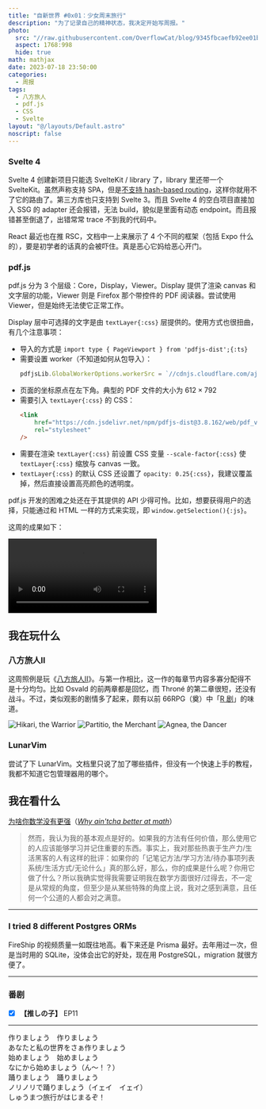 ```yaml
---
title: "自新世界 #0x01：少女周末旅行"
description: "为了记录自己的精神状态，我决定开始写周报。"
photo:
  src: "//raw.githubusercontent.com/OverflowCat/blog/9345fbcaefb92ee01b124c62fcf3e7d5c8477297/public/weekly/0x01/css-3.png"
  aspect: 1768:998
  hide: true
math: mathjax
date: 2023-07-18 23:50:00
categories:
  - 周报
tags:
  - 八方旅人
  - pdf.js
  - CSS
  - Svelte
layout: "@/layouts/Default.astro"
noscript: false
---
```



<script src="/scripts/jxl/jxl.min.js" />

为了记录自己的精神状态，我决定开始写周报。说是周报，但不保证每周都会写，也不保证内容的跨度刚好是一周。名称来源于交响曲 <i lang="cs">Z nového světa</i>。

## 我在写什么

这周 Wakatime 时长 40 小时，时间都花在了重构博客和折腾 pdf.js 上。

重构博客用了 Astro，之后会写一篇文章锐评一下。

### CSS 如何裁剪一个元素

![想要实现的效果](./css-1.png)

在 CSS 中，如果我们想要使一个元素只显示一部分，可以通过设置 parent 元素 `.parent {position: relative;}{:css}`、child 元素 `.child {position: absolute;}{:css}` 来实现。（tribute to @<Pn>魔法小猫</Pn>）

![原理](./css-2.png)

不过是次的情况有些棘手：child 是两个元素，其中一个元素 A 在另一个元素 B 之上，设置了 `z-index{:css}`。这导致即使 parent 设置更高的 `z-index{:css}`，也无法覆盖掉 child 的 A。

![错误的效果](./css-3.png)

正确的做法是，不要设置 A 元素的 `z-index{:css}`，而是加一层 wrapper，并且将 A 和 B 都采用 absolute 定位来实现层级的效果。这样就不会出现上述的问题了。

![正确的效果](./css-4.png)

<p class="codepen" data-height="300" data-default-tab="html,result" data-slug-hash="xxQYEaW" data-user="overflowcat" style="height: 300px; box-sizing: border-box; display: flex; align-items: center; justify-content: center; border: 2px solid; margin: 1em 0; padding: 1em;">
  <span>See the Pen <a href="https://codepen.io/overflowcat/pen/xxQYEaW">
  Crop-component</a> by Overflow Cat (<a href="https://codepen.io/overflowcat">@overflowcat</a>)
  on <a href="https://codepen.io">CodePen</a>.</span>
</p>
<script async src="https://cpwebassets.codepen.io/assets/embed/ei.js"></script>

### Svelte 4

Svelte 4 创建新项目只能选 SvelteKit / library 了，library 里还带一个 SvelteKit。虽然声称支持 SPA，但是[不支持 hash-based routing](https://github.com/sveltejs/kit/issues/7443)，这样你就用不了它的路由了。第三方库也只支持到 Svelte 3。而且 Svelte 4 的空白项目直接加入 SSG 的 adapter 还会报错，无法 build，貌似是里面有动态 endpoint。而且报错甚至倒退了，出错常常 trace 不到我的代码中。

React 最近也在推 RSC，文档中一上来展示了 4 个不同的框架（包括 Expo 什么的），要是初学者的话真的会被吓住。真是恶心它妈给恶心开门。

### pdf.js

pdf.js 分为 3 个层级：Core，Display，Viewer。Display 提供了渲染 canvas 和文字层的功能，Viewer 则是 Firefox 那个带控件的 PDF 阅读器。尝试使用 Viewer，但是始终无法使它正常工作。

Display 层中可选择的文字是由 `textLayer{:css}` 层提供的。使用方式也很扭曲，有几个注意事项：

- 导入的方式是 `import type { PageViewport } from 'pdfjs-dist';{:ts}`
- 需要设置 worker（不知道如何从包导入）：
  ```js
  pdfjsLib.GlobalWorkerOptions.workerSrc = `//cdnjs.cloudflare.com/ajax/libs/pdf.js/${pdfjsLib.version}/pdf.worker.js`;
  ```
- 页面的坐标原点在左下角。典型的 PDF 文件的大小为 $612 \times 792$
- 需要引入 `textLayer{:css}` 的 CSS：
  ```html
  <link
      href="https://cdn.jsdelivr.net/npm/pdfjs-dist@3.8.162/web/pdf_viewer.min.css"
      rel="stylesheet"
  />
  ```
- 需要在渲染 `textLayer{:css}` 前设置 CSS 变量 `--scale-factor{:css}` 使 `textLayer{:css}` 缩放与 canvas 一致。
- `textLayer{:css}` 的默认 CSS 还设置了 `opacity: 0.25{:css}`，我建议覆盖掉，然后直接设置高亮颜色的透明度。

pdf.js 开发的困难之处还在于其提供的 API 少得可怜。比如，想要获得用户的选择，只能通过和 HTML 一样的方式来实现，即 `window.getSelection(){:js}`。

这周的成果如下：

<video src="https://raw.githubusercontent.com/OverflowCat/blog/test_a/imgs/weekly/0x01/Pdfdemo.mp4" autoplay controls></video>

## 我在玩什么

### 八方旅人Ⅱ

这周照例是玩《[八方旅人Ⅱ](https://zh.wikipedia.org/wiki/歧路旅人II)》。与第一作相比，这一作的每章节内容多寡分配得不是十分均匀。比如 Osvald 的前两章都是回忆，而 Throné 的第二章很短，还没有战斗。不过，类似观影的剧情多了起来，颇有以前 66RPG（奠）中「[R 剧](https://cowlevel.net/question/1873716)」的味道。

![Hikari, the Warrior](https://raw.githubusercontent.com/OverflowCat/blog/test_a/imgs/weekly/0x01/20230709071619_1.jxl)
![Partitio, the Merchant](https://raw.githubusercontent.com/OverflowCat/blog/test_a/imgs/weekly/0x01/20230712053314_1.jxl)
![Agnea, the Dancer](https://raw.githubusercontent.com/OverflowCat/blog/test_a/imgs/weekly/0x01/20230715134007_1.jxl)

### LunarVim

尝试了下 LunarVim。文档里只说了加了哪些插件，但没有一个快速上手的教程，我都不知道它包管理器用的哪个。

## 我在看什么

[为啥你数学没有更强](https://zhuanlan.zhihu.com/p/642001589)（[<i>Why ain'tcha better at math</i>](https://wiki.issarice.com/wiki/Why_ain%27tcha_better_at_math)）

> 然而，我认为我的基本观点是好的。如果我的方法有任何价值，那么使用它的人应该能够学习并记住重要的东西。事实上，我对那些热衷于生产力/生活黑客的人有这样的批评：如果你的「记笔记方法/学习方法/待办事项列表系统/生活方式/无论什么」真的那么好，那么，你的成果是什么呢？你用它做了什么？所以我确实觉得我需要证明我在数学方面很好/过得去，不一定是从常规的角度，但至少是从某些特殊的角度上说，我对之感到满意，且任何一个公道的人都会对之满意。

---

### I tried 8 different Postgres ORMs

<YouTube id="4QN1BzxF8wM" />

FireShip 的视频质量一如既往地高。看下来还是 Prisma 最好。去年用过一次，但是当时用的 SQLite，没体会出它的好处，现在用 PostgreSQL，migration 就很方便了。

---

### 番剧

- [x] **【推しの子】** EP11

---

<Bilibili client:load bv="BV1PV411T7yG" thumbnail="https://raw.githubusercontent.com/OverflowCat/blog/test_a/imgs/weekly/0x01/少女周末旅行.webp" />

<p lang="ja">作りましょう　作りましょう<br />
あなたと私の世界をさぁ作りましょう<br />
始めましょう　始めましょう<br />
なにから始めましょう（ん～！？）<br />
踊りましょう　踊りましょう<br />
ノリノリで踊りましょう（イェイ　イェイ）<br />
しゅうまつ旅行がはじまるぞ！<br /></p>
